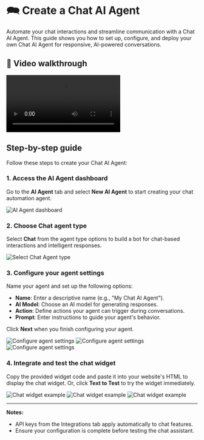 # 🗪 Create a Chat AI Agent

Automate your chat interactions and streamline communication with a Chat AI Agent. This guide shows you how to set up, configure, and deploy your own Chat AI Agent for responsive, AI-powered conversations.

## 🎥 Video walkthrough

<div class="card-video">
  <video src="https://storage.googleapis.com/helpsessionvideos/Contactswing/Videos/chatwidget.mp4" autoplay playsinline controls></video>
</div>

## Step-by-step guide

Follow these steps to create your Chat AI Agent:

### 1. Access the AI Agent dashboard

Go to the **AI Agent** tab and select **New AI Agent** to start creating your chat automation agent.

<img src="https://storage.googleapis.com/helpsessionvideos/Contactswing/images/Create-Assistant.jpg" alt="AI Agent dashboard" />

### 2. Choose Chat agent type

Select **Chat** from the agent type options to build a bot for chat-based interactions and intelligent responses.

<img src="https://storage.googleapis.com/helpsessionvideos/Contactswing/images/chatt.jpg" alt="Select Chat Agent type" />

### 3. Configure your agent settings

Name your agent and set up the following options:

- **Name**: Enter a descriptive name (e.g., "My Chat AI Agent").
- **AI Model**: Choose an AI model for generating responses.
- **Action**: Define actions your agent can trigger during conversations.
- **Prompt**: Enter instructions to guide your agent's behavior.

Click **Next** when you finish configuring your agent.

<img src="https://storage.googleapis.com/helpsessionvideos/Contactswing/images/chat1.jpg" alt="Configure agent settings" />
<img src="https://storage.googleapis.com/helpsessionvideos/Contactswing/images/chat2.jpg" alt="Configure agent settings" />
<img src="https://storage.googleapis.com/helpsessionvideos/Contactswing/images/chat4.jpg" alt="Configure agent settings" />

### 4. Integrate and test the chat widget

Copy the provided widget code and paste it into your website's HTML to display the chat widget. Or, click **Text to Test** to try the widget immediately.

<img src="https://storage.googleapis.com/helpsessionvideos/Contactswing/images/chat5.jpg" alt="Chat widget example" />
<img src="https://storage.googleapis.com/helpsessionvideos/Contactswing/images/chat6.jpg" alt="Chat widget example" />
<img src="https://storage.googleapis.com/helpsessionvideos/Contactswing/images/chat7.jpg" alt="Chat widget example" />

---

**Notes:**
- API keys from the Integrations tab apply automatically to chat features.
- Ensure your configuration is complete before testing the chat assistant.